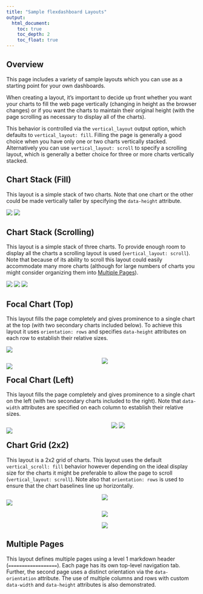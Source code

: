 ```yaml
---
title: "Sample flexdashboard Layouts"
output:
  html_document:
    toc: true
    toc_depth: 2
    toc_float: true
---
```


## Overview

This page includes a variety of sample layouts which you can use as a starting point for your own dashboards.

When creating a layout, it's important to decide up front whether you want your charts to fill the web page vertically (changing in height as the browser changes) or if you want the charts to maintain their original height (with the page scrolling as necessary to display all of the charts).

This behavior is controlled via the `vertical_layout` output option, which defaults to `vertical_layout: fill`. Filling the page is generally a good choice when you have only one or two charts vertically stacked. Alternatively you can use `vertical_layout: scroll` to specify a scrolling layout, which is generally a better choice for three or more charts vertically stacked.

## Chart Stack (Fill)

This layout is a simple stack of two charts. Note that one chart or the other could be made vertically taller by specifying the `data-height` attribute.

<div class="row">

<div class="col-md-6">
<div id="chartstack-fill"></div>
<script type="text/javascript">loadSnippet('chartstack-fill')</script>
</div>

<div class="col-md-6 nopadding">
<div height="470px" width="100%">
<img class="holder" src="holder.js/100px235?size=28&amp;text=Chart 1">
<img class="holder" src="holder.js/100px235?size=28&amp;text=Chart 2">
</div>
</div>

</div>

## Chart Stack (Scrolling)

This layout is a simple stack of three charts. To provide enough room to display all the charts a scrolling layout is used (`vertical_layout: scroll`). Note that because of its ability to scroll this layout could easily accommodate many more charts (although for large numbers of charts you might consider organizing them into [Multiple Pages]).

<div class="row">

<div class="col-md-6">
<div id="chartstack-scrolling"></div>
<script type="text/javascript">loadSnippet('chartstack-scrolling')</script>
</div>

<div class="col-md-6 nopadding">
<div height="406px" width="100%">
<img class="holder" src="holder.js/100px135?size=28&amp;text=Chart 1">
<img class="holder" src="holder.js/100px135?size=28&amp;text=Chart 2">
<img class="holder" src="holder.js/100px135?size=28&amp;text=Chart 3">
</div>
</div>
</div>


## Focal Chart (Top)

This layout fills the page completely and gives prominence to a single chart at the top (with two secondary charts included below). To achieve this layout it uses `orientation: rows` and specifies `data-height` attributes on each row to establish their relative sizes.

<div class="row">
<div class="col-md-6">
<div id="focalchart-top"></div>
<script type="text/javascript">loadSnippet('focalchart-top')</script>
</div>

<div class="col-md-6 nopadding">
<div height="450px" width="100%">
<img class="holder" src="holder.js/100px302?size=28&amp;text=Chart 1">
</div>
<div style="float: left; width: 50%;">
<img class="holder" src="holder.js/100px151?size=28&amp;text=Chart 2">
</div>
<div style="margin-left: 50%;">
<img class="holder" src="holder.js/100px151?size=28&amp;text=Chart 3">
</div>
</div>
</div>


## Focal Chart (Left)

This layout fills the page completely and gives prominence to a single chart on the left (with two secondary charts included to the right). Note that `data-width` attributes are specified on each column to establish their relative sizes.

<div class="row">

<div class="col-md-6">
<div id="focalchart-left"></div>
<script type="text/javascript">loadSnippet('focalchart-left')</script>
</div>

<div class="col-md-6 nopadding">
<div height="420px" width="100%">
<div style="float: left; width: 55%;">
<img class="holder" src="holder.js/100px420?size=28&amp;text=Chart 1">
</div>
<div style="margin-left: 55%;">
<img class="holder" src="holder.js/100px210?size=28&amp;text=Chart 2">
<img class="holder" src="holder.js/100px210?size=28&amp;text=Chart 3">
</div>
</div>
</div>

</div>


## Chart Grid (2x2)

This layout is a 2x2 grid of charts. This layout uses the default `vertical_scroll: fill` behavior however depending on the ideal display size for the charts it might be preferable to allow the page to scroll (`vertical_layout: scroll`). Note also that `orientation: rows` is used to ensure that the chart baselines line up horizontally.

<div class="row">

<div class="col-md-6">
<div id="grid2x2"></div>
<script type="text/javascript">loadSnippet('grid2x2')</script>
</div>

<div class="col-md-6 nopadding">
<div height="524px" width="100%">
<div>
<div style="float: left; width: 50%;">
<img class="holder" src="holder.js/100px262?size=28&amp;text=Chart 1">
</div>
<div style="margin-left: 50%;">
<img class="holder" src="holder.js/100px262?size=28&amp;text=Chart 2">
</div>
</div>
<div>
<div style="float: left; width: 50%;">
<img class="holder" src="holder.js/100px262?size=28&amp;text=Chart 3">
</div>
<div style="margin-left: 50%;">
<img class="holder" src="holder.js/100px262?size=28&amp;text=Chart 4">
</div>
</div>
</div>
</div>

</div>

## Multiple Pages

This layout defines multiple pages using a level 1 markdown header (`==================`). Each page has its own top-level navigation tab. Further, the second page uses a distinct orientation via the `data-orientation` attribute. The use of multiple columns and rows with custom `data-width` and `data-height` attributes is also demonstrated.

<div id="multiplepages-layout"></div>
<script type="text/javascript">loadSnippet('multiplepages-layout')</script>
